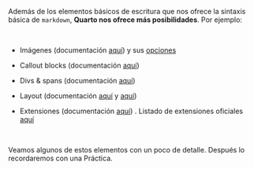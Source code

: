 Además de los elementos básicos de escritura que nos ofrece la sintaxis básica de `markdown`, **Quarto nos ofrece más posibilidades**. Por ejemplo:

<br>


- Imágenes (documentación [aquí](https://quarto.org/docs/authoring/figures.html)) y sus [opciones](https://quarto.org/docs/computations/execution-options.html#figure-options)

- Callout blocks  (documentación [aquí](https://quarto.org/docs/authoring/markdown-basics.html#callout-blocks))  

- Divs & spans  (documentación [aquí](https://quarto.org/docs/authoring/markdown-basics.html#divs-and-spans))  

- Layout (documentación [aquí](https://quarto.org/docs/authoring/article-layout.html)  y [aquí](https://quarto.org/docs/authoring/article-layout.html))

- Extensiones (documentación [aquí](https://quarto.org/docs/extensions/starter-templates.html)) . Listado de extensiones oficiales [aquí](https://quarto.org/docs/extensions/listing-filters.html)


<br>

Veamos algunos de estos elementos con un poco de detalle. Después lo recordaremos con una Práctica.


